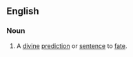 ==English==

===Noun===
{{en-noun|sg=[[handwriting]] [[on]] [[the]] [[wall]]|-}}

# {{idiom}} {{form of|alternative form|writing on the wall}} A [[divine]] [[prediction]] or [[sentence]] to [[fate]].